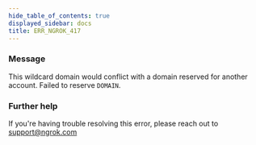 ```yaml
---
hide_table_of_contents: true
displayed_sidebar: docs
title: ERR_NGROK_417
---
```


### Message

This wildcard domain would conflict with a domain reserved for another account. Failed to reserve `DOMAIN`.

<ErrorDetails />

### Further help

If you're having trouble resolving this error, please reach out to [support@ngrok.com](mailto:support@ngrok.com?subject=Help%20with%20ERR_NGROK_417)

